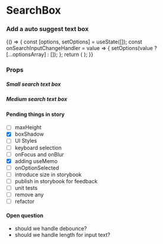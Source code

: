 
<Meta title="Core" component={SearchBox} />

# SearchBox

### Add a auto suggest text box

<Preview withToolbar>
    <Story name="SearchBox">
        {() => {
            const [options, setOptions] = useState([]);
            const onSearchInputChangeHandler = value => {
                setOptions(value ? [...optionsArray] : []);
            };
            return (
                <SearchBox
                    placeholder="Search"
                    onSearchInputChange={onSearchInputChangeHandler}
                    options={options}
                    searchBoxSize={select('boxSize', boxSize, 'M')}
                />
            );
        }}
    </Story>
</Preview>

### Props

<Props of={SearchBox} />

##### Small search text box

<Preview>
    <SearchBox searchBoxSize="S" />
</Preview>

##### Medium search text box

<Preview>
    <SearchBox searchBoxSize="M" />
</Preview>

#### Pending things in story

-   [ ] maxHeight
-   [x] boxShadow
-   [ ] UI Styles
-   [ ] keyboard selection
-   [ ] onFocus and onBlur
-   [x] adding useMemo
-   [ ] onOptionSelected
-   [ ] introduce size in storybook
-   [ ] publish in storybook for feedback
-   [ ] unit tests
-   [ ] remove any
-   [ ] refactor

#### Open question

-   should we handle debounce?
-   should we handle length for input text?

